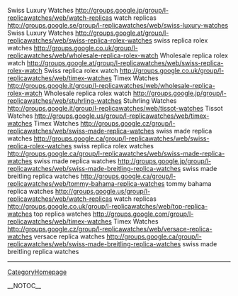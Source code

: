 Swiss Luxury Watches http://groups.google.jp/group/l-replicawatches/web/watch-replicas watch replicas
http://groups.google.se/group/l-replicawatches/web/swiss-luxury-watches Swiss Luxury Watches
http://groups.google.at/group/l-replicawatches/web/swiss-replica-rolex-watches swiss replica rolex watches
http://groups.google.co.uk/group/l-replicawatches/web/wholesale-replica-rolex-watch Wholesale replica rolex watch
http://groups.google.at/group/l-replicawatches/web/swiss-replica-rolex-watch Swiss replica rolex watch
http://groups.google.co.uk/group/l-replicawatches/web/timex-watches Timex Watches
http://groups.google.it/group/l-replicawatches/web/wholesale-replica-rolex-watch Wholesale replica rolex watch
http://groups.google.jp/group/l-replicawatches/web/stuhrling-watches Stuhrling Watches
http://groups.google.it/group/l-replicawatches/web/tissot-watches Tissot Watches
http://groups.google.us/group/l-replicawatches/web/timex-watches Timex Watches
http://groups.google.cz/group/l-replicawatches/web/swiss-made-replica-watches swiss made replica watches
http://groups.google.ca/group/l-replicawatches/web/swiss-replica-rolex-watches swiss replica rolex watches
http://groups.google.ca/group/l-replicawatches/web/swiss-made-replica-watches swiss made replica watches
http://groups.google.jp/group/l-replicawatches/web/swiss-made-breitling-replica-watches swiss made breitling replica watches
http://groups.google.ca/group/l-replicawatches/web/tommy-bahama-replica-watches tommy bahama replica watches
http://groups.google.us/group/l-replicawatches/web/watch-replicas watch replicas
http://groups.google.co.uk/group/l-replicawatches/web/top-replica-watches top replica watches
http://groups.google.com/group/l-replicawatches/web/timex-watches Timex Watches
http://groups.google.cz/group/l-replicawatches/web/versace-replica-watches versace replica watches
http://groups.google.ca/group/l-replicawatches/web/swiss-made-breitling-replica-watches swiss made breitling replica watches
----
[[CategoryHomepage]]

__NOTOC__